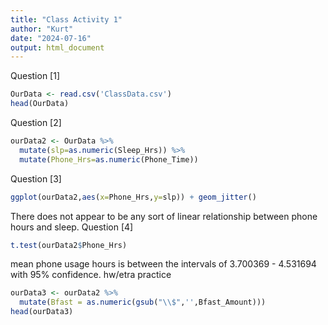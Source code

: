 ```yaml
---
title: "Class Activity 1"
author: "Kurt"
date: "2024-07-16"
output: html_document
---
```

Question [1]
```r
OurData <- read.csv('ClassData.csv')
head(OurData)
```
Question [2]
```r
ourData2 <- OurData %>%
  mutate(slp=as.numeric(Sleep_Hrs)) %>%
  mutate(Phone_Hrs=as.numeric(Phone_Time))
```
Question [3]
```r
ggplot(ourData2,aes(x=Phone_Hrs,y=slp)) + geom_jitter()
```
There does not appear to be any sort of linear relationship between phone hours and sleep.
Question [4]

```r
t.test(ourData2$Phone_Hrs)
```
mean phone usage hours is between the intervals of 3.700369 - 4.531694 with 95%
confidence.
hw/etra practice
```r
ourData3 <- ourData2 %>%
  mutate(Bfast = as.numeric(gsub("\\$",'',Bfast_Amount)))
head(ourData3)
```

